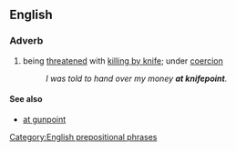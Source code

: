 ==English==

===Adverb===
{{infl|en|adverb|head=[[at]] [[knifepoint]]}}

# being [[threatened]] with [[killing by knife]]; under [[coercion]]
#:''I was told to hand over my money '''at knifepoint'''.''

====See also====
*[[at gunpoint]]

[[Category:English prepositional phrases]]